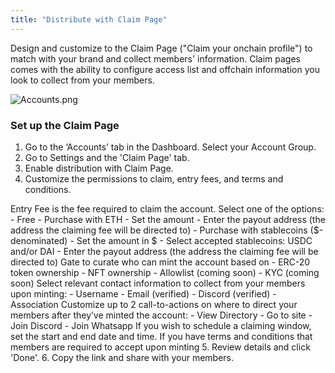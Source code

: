```yaml
---
title: "Distribute with Claim Page"
---
```


Design and customize to the Claim Page ("Claim your onchain profile") to match with your brand and collect members' information. Claim pages comes with the ability to configure access list and offchain information you look to collect from your members.

![Accounts.png](https://station-images.nyc3.digitaloceanspaces.com/71cf77c4-ffc9-4ecc-9ca9-6c7d12ae49c4.png)

### Set up the Claim Page

1. Go to the ‘Accounts’ tab in the Dashboard. Select your Account Group.
2. Go to Settings and the 'Claim Page' tab.
3. Enable distribution with Claim Page.
4. Customize the permissions to claim, entry fees, and terms and conditions. 
<AccordionGroup>
    <Accordion title="Entry Fee">
        Entry Fee is the fee required to claim the account. Select one of the options:
        - Free
        - Purchase with ETH
            - Set the amount
            - Enter the payout address (the address the claiming fee will be directed to)
        - Purchase with stablecoins ($-denominated)
            - Set the amount in $
            - Select accepted stablecoins: USDC and/or DAI
            - Enter the payout address (the address the claiming fee will be directed to)
    </Accordion>
    <Accordion title="Eligibility">
        Gate to curate who can mint the account based on
        - ERC-20 token ownership
        - NFT ownership
        - Allowlist (coming soon)
        - KYC (coming soon) 
    </Accordion>
    <Accordion title="Member information">
        Select relevant contact information to collect from your members upon minting:
        - Username
        - Email (verified)
        - Discord (verified)
        - Association
    </Accordion>
    <Accordion title="Call-to-actions">
        Customize up to 2 call-to-actions on where to direct your members after they’ve minted the account:
        - View Directory
        - Go to site
        - Join Discord
        - Join Whatsapp
    </Accordion>
    <Accordion title="Claiming window">
        If you wish to schedule a claiming window, set the start and end date and time.
    </Accordion>
    <Accordion title="Terms & conditions">
        If you have terms and conditions that members are required to accept upon minting
    </Accordion>
</AccordionGroup>
5. Review details and click 'Done'.
6. Copy the link and share with your members.

